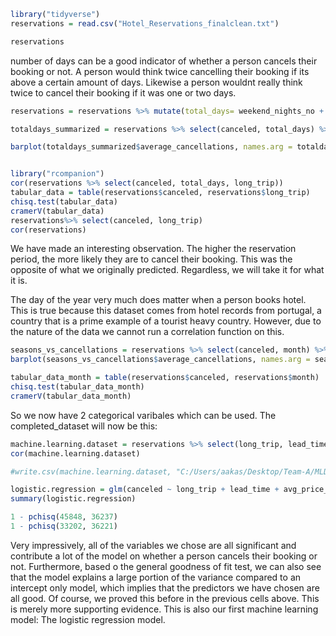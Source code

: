 ```r
library("tidyverse")
reservations = read.csv("Hotel_Reservations_finalclean.txt")

reservations
```

number of days can be a good indicator of whether a person cancels their booking or not. A person would think twice cancelling their booking if its above a certain amount of days. Likewise a person wouldnt really think twice to cancel their booking if it was one or two days. 

```r
reservations = reservations %>% mutate(total_days= weekend_nights_no + weekday_nights_no, nochildren = ifelse(child_no == 1, 1, 0), long_trip = ifelse(total_days < 2, 0, 1)) 

totaldays_summarized = reservations %>% select(canceled, total_days) %>% group_by(total_days) %>% summarize(average_cancellations =sum(canceled)/n())

barplot(totaldays_summarized$average_cancellations, names.arg = totaldays_summarized$total_days, xlab = "total days reserved", ylab = "probability of cancelling", main = "Days reserved in a hotel versus cancellation proportions")



```


```r
library("rcompanion")
cor(reservations %>% select(canceled, total_days, long_trip))
tabular_data = table(reservations$canceled, reservations$long_trip)
chisq.test(tabular_data)
cramerV(tabular_data)
reservations%>% select(canceled, long_trip)
cor(reservations)

```
We have made an interesting observation. The higher the reservation period, the more likely they are to cancel their booking. This was the opposite of what we originally predicted. Regardless, we will take it for what it is. 


The day of the year very much does matter when a person books hotel. This is true because this dataset comes from hotel records from portugal, a country that is a prime example of a tourist heavy country. 
However, due to the nature of the data we cannot run a correlation function on this. 

```r
seasons_vs_cancellations = reservations %>% select(canceled, month) %>% group_by(month)  %>% summarize(average_cancellations =sum(canceled)/n())
barplot(seasons_vs_cancellations$average_cancellations, names.arg = seasons_vs_cancellations$month, xlab = "Month Number", ylab = "Probability of Cancellation")
```

```r
tabular_data_month = table(reservations$canceled, reservations$month)
chisq.test(tabular_data_month)
cramerV(tabular_data_month)
```
So we now have 2 categorical varibales which can be used. The completed_dataset will now be this:

```r
machine.learning.dataset = reservations %>% select(long_trip, lead_time, avg_price_per_room, special_requests_no, month, prev_show_rate, canceled) 
cor(machine.learning.dataset)
```

```r
#write.csv(machine.learning.dataset, "C:/Users/aakas/Desktop/Team-A/MLDataset.csv", row.names = FALSE)

```

```r
logistic.regression = glm(canceled ~ long_trip + lead_time + avg_price_per_room + special_requests_no + factor(month)+prev_show_rate, family = binomial, data = machine.learning.dataset)
summary(logistic.regression)
```

```r
1 - pchisq(45848, 36237)
1 - pchisq(33202, 36221)

```
Very impressively, all of the variables we chose are all significant and contribute a lot of the model on whether a person cancels their booking or not. 
Furthermore, based o the general goodness of fit test, we can also see that the model explains a large portion of the variance compared to an intercept only model, which implies that the predictors we have chosen are all good. 
Of course, we proved this before in the previous cells above. This is merely more supporting evidence. 
This is also our first machine learning model: The logistic regression model. 